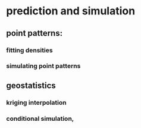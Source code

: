 # prediction and simulation

##  point patterns: 

### fitting densities

### simulating point patterns

##  geostatistics

### kriging interpolation

### conditional simulation,



